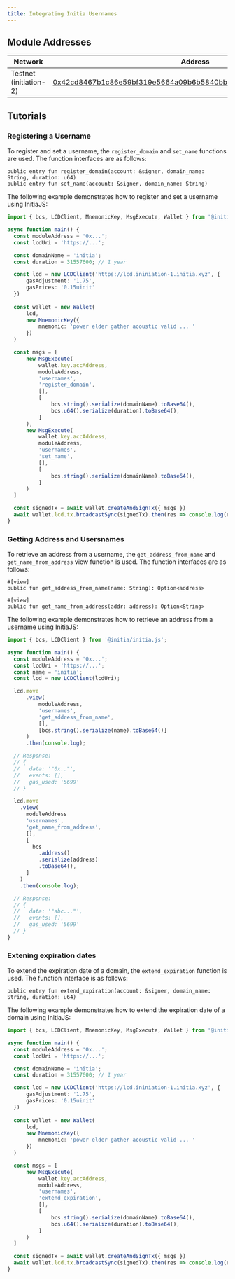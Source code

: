 ```yaml
---
title: Integrating Initia Usernames
---
```


## Module Addresses

| Network           | Address |
| ----------------- | ------- |
| Testnet (initiation-2) | [0x42cd8467b1c86e59bf319e5664a09b6b5840bb3fac64f5ce690b5041c530565a](https://scan.testnet.initia.xyz/initiation-2/modules/0x42cd8467b1c86e59bf319e5664a09b6b5840bb3fac64f5ce690b5041c530565a/usernames) |

## Tutorials

### Registering a Username

To register and set a username, the `register_domain` and `set_name` functions are used. The function interfaces are as follows:

```move
public entry fun register_domain(account: &signer, domain_name: String, duration: u64)
public entry fun set_name(account: &signer, domain_name: String)
```

The following example demonstrates how to register and set a username using InitiaJS:

```ts InitiaJS
import { bcs, LCDClient, MnemonicKey, MsgExecute, Wallet } from '@initia/initia.js';

async function main() {
  const moduleAddress = '0x...';
  const lcdUri = 'https://...';

  const domainName = 'initia';
  const duration = 31557600; // 1 year

  const lcd = new LCDClient('https://lcd.ininiation-1.initia.xyz', {
      gasAdjustment: '1.75',
      gasPrices: '0.15uinit'
  })
  
  const wallet = new Wallet(
      lcd,
      new MnemonicKey({
          mnemonic: 'power elder gather acoustic valid ... '            
      })
  )

  const msgs = [
      new MsgExecute(
          wallet.key.accAddress,
          moduleAddress,
          'usernames',
          'register_domain',
          [],
          [
              bcs.string().serialize(domainName).toBase64(),
              bcs.u64().serialize(duration).toBase64(),
          ]
      ),
      new MsgExecute(
          wallet.key.accAddress,
          moduleAddress,
          'usernames',
          'set_name',
          [],
          [
              bcs.string().serialize(domainName).toBase64(),
          ]
      )
  ]

  const signedTx = await wallet.createAndSignTx({ msgs })
  await wallet.lcd.tx.broadcastSync(signedTx).then(res => console.log(res));
}
```

### Getting Address and Usersnames

To retrieve an address from a username, the `get_address_from_name` and `get_name_from_address` view function is used. The function interfaces are as follows:

```move
#[view]
public fun get_address_from_name(name: String): Option<address>

#[view]
public fun get_name_from_address(addr: address): Option<String>
```

The following example demonstrates how to retrieve an address from a username using InitiaJS:

```ts InitiaJS
import { bcs, LCDClient } from '@initia/initia.js';

async function main() {
  const moduleAddress = '0x...';
  const lcdUri = 'https://...';
  const name = 'initia';
  const lcd = new LCDClient(lcdUri);

  lcd.move
      .view(
          moduleAddress,
          'usernames',
          'get_address_from_name',
          [],
          [bcs.string().serialize(name).toBase64()]
      )
      .then(console.log);

  // Response:
  // {
  //   data: '"0x.."',
  //   events: [],
  //   gas_used: '5699'
  // }

  lcd.move
    .view(
      moduleAddress
      'usernames',
      'get_name_from_address',
      [],
      [
        bcs
          .address()
          .serialize(address)
          .toBase64(),
      ]
    )
    .then(console.log);

  // Response:
  // {
  //   data: '"abc..."',
  //   events: [],
  //   gas_used: '5699'
  // }
}
```

### Extening expiration dates

To extend the expiration date of a domain, the `extend_expiration` function is used. The function interface is as follows:

```move
public entry fun extend_expiration(account: &signer, domain_name: String, duration: u64)
```

The following example demonstrates how to extend the expiration date of a domain using InitiaJS:

```ts InitiaJS
import { bcs, LCDClient, MnemonicKey, MsgExecute, Wallet } from '@initia/initia.js';

async function main() {
  const moduleAddress = '0x...';
  const lcdUri = 'https://...';

  const domainName = 'initia';
  const duration = 31557600; // 1 year

  const lcd = new LCDClient('https://lcd.ininiation-1.initia.xyz', {
      gasAdjustment: '1.75',
      gasPrices: '0.15uinit'
  })
  
  const wallet = new Wallet(
      lcd,
      new MnemonicKey({
          mnemonic: 'power elder gather acoustic valid ... '            
      })
  )

  const msgs = [
      new MsgExecute(
          wallet.key.accAddress,
          moduleAddress,
          'usernames',
          'extend_expiration',
          [],
          [
              bcs.string().serialize(domainName).toBase64(),
              bcs.u64().serialize(duration).toBase64(),
          ]
      )
  ]

  const signedTx = await wallet.createAndSignTx({ msgs })
  await wallet.lcd.tx.broadcastSync(signedTx).then(res => console.log(res));
}
```